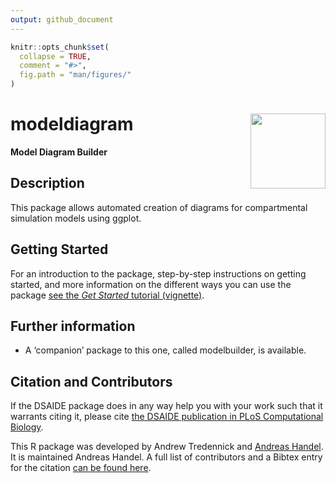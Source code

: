 ```yaml
---
output: github_document
---
```


<!-- README.md is generated from README.Rmd. Please edit that file -->

```r
knitr::opts_chunk$set(
  collapse = TRUE,
  comment = "#>",
  fig.path = "man/figures/"
)
```

# modeldiagram <img src="man/figures/logo.png" align="right" alt="" width="120" />

<!-- badges: start -->
<!-- badges: end -->

**Model Diagram Builder**

## Description
This package allows automated creation of diagrams for compartmental simulation models using ggplot.

## Getting Started

For an introduction to the package, step-by-step instructions on getting started, and more information on the different ways you can use the package [see the _Get Started_ tutorial (vignette)](https://andreashandel.github.io/DSAIDE/articles/quickstart.html).


## Further information
* A 'companion' package to this one, called modelbuilder, is available.

## Citation and Contributors
If the DSAIDE package does in any way help you with your work such that it warrants citing it, please cite [the DSAIDE publication in PLoS Computational Biology](https://doi.org/10.1371/journal.pcbi.1005642). 

This R package was developed by Andrew Tredennick and [Andreas Handel](https://www.andreashandel.com/). It is maintained Andreas Handel. A full list of contributors and a Bibtex entry for the citation [can be found here](https://andreashandel.github.io/modeldiagram/authors.html).
